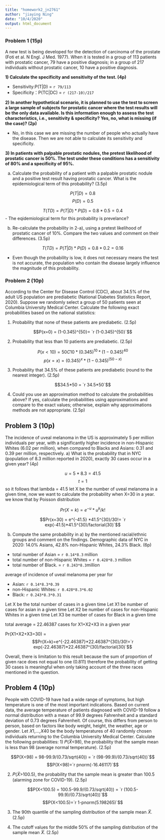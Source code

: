 ```yaml
---
title: "homework2_jn2761"
author: "jiaying Ning"
date: "10/4/2020"
output: html_document
---
```


### Problem 1 (15p)

A new test is being developed for the detection of carcinoma of the prostate (Foti et al. N Engl. J Med. 1977). When it is tested in a group of 113 patients with prostatic cancer, 79 have a positive diagnosis; in a group of 217 individuals without prostatic cancer, 10 have a positive diagnosis.

**1) Calculate the specificity and sensitivity of the test. (4p)**

- Sensitivity:P(T|D) = `r 79/113` 
- Specificity：P(TC|DC)  = `r (217-10)/217` 

**2) In another hypothetical scenario, it is planned to use the test to screen a large sample of subjects for prostatic cancer where the test results will be the only data available. Is this information enough to assess the test characteristics, i.e., sensitivity & specificity? Yes, no, what is missing (if the case)? (2p)**

- No, in this case we are missing the number of people who actually have the disease. Then we are not able to calculate its sensitivity and specificity.

**3) In patients with palpable prostatic nodules, the pretest likelihood of prostatic cancer is 50%. The test under these conditions has a sensitivity of 80% and a specificity of 95%.**

a) Calculate the probability of a patient with a palpable prostatic nodule and a positive test result having prostatic cancer. What is the epidemiological term of this probability? (3.5p)

$$P(T|D)=0.8$$
$$P(D)=0.5$$

$$T(TD) = P(T|D)*P(D) = 0.8*0.5=0.4$$
- The eqidemiological term for this probability is prevelance?

b) Re-calculate the probability in 2-a), using a pretest likelihood of prostatic cancer of 10%. Compare the two values and comment on their differences. (3.5p)

$$T(TD) = P(T|D)*P(D) = 0.8*0.2=0.16$$

- Even though the probability is low, it does not necessary means the test is not accurate, the population who contain the disease largely influence the magnitude of this probability.

### Problem 2 (10p)

According to the Center for Disease Control (CDC), about 34.5% of the adult US population are prediabetic (National Diabetes Statistics Report, 2020). Suppose we randomly select a group of 50 patients seen at Columbia University Medical Center.
Calculate the following exact probabilities based on the national statistics:

1. Probability that none of these patients are prediabetic. (2.5p)

 $$P(x=0) = (1-0.345)^{50}= `r (1-0.345)^{50}`$$

2. Probability that less than 10 patients are prediabetic. (2.5p)

$$P(x<10) = 50C10*(0.345)^{10}*(1-0.345)^{40}$$
$$p(x=x) = (0.345)^x*(1-0.345)^{(50-x)}$$

3. Probability that 34.5% of these patients are prediabetic (round to the nearest integer). (2.5p)

$$34.5*50 = `r 34.5*50`$$

4. Could you use an approximation method to calculate the probabilities above? If yes, calculate the probabilities using approximations and compare to the exact values; otherwise, explain why approximations methods are not appropriate. (2.5p)



## Problem 3 (10p)
The incidence of uveal melanoma in the US is approximately 5 per million individuals per year, with a significantly higher incidence in non-Hispanic Whites (6.02 per million), when compared to Blacks and Asians: 0.31 and 0.39 per million, respectively.
a) What is the probability that in NYC (population of 8.3 million reported in 2020), exactly 30 cases occur in a given year? (4p)

$$u = 5*8.3 = 41.5$$
$$t = 1$$
so it follows that lambda = 41.5
let X be the number of uveal melanoma in a given time, now we want to calculate the probability when X=30 in a year.
we know that by Poisson distribution

$$Pr(X=k)=e^{-u}*u^k/k!$$

$$Pr(x=30) = e^{-41.5} *41.5^{30}/30!= `r exp(-41.5)*41.5^(30)/factorial(30)`$$

b) Compute the same probability in a) by the mentioned racial/ethnic groups and comment on the findings. Demographic data of NYC in 2020: 14.0% Asians, 42.8% non-Hispanic Whites, 24.3% Black. (6p)

- total number of Asian = `r 0.14*8.3` million
- total number of non-Hispanic Whites = `r 0.428*8.3` million
- total number of Black. = `r 0.243*8.3`million

average of incidence of uveal melanoma per year for 

- Asian: `r 0.14*8.3*0.39`
- non-Hispanic Whites: `r 0.428*8.3*6.02`
- Black: `r 0.243*8.3*0.31`

Let X be the total number of cases in a given time
Let X1 be number of cases for asian in a given time
Let X2 be number of cases for non-Hispanic Whites in a given time
Let X3 be number of cases for Black in a given time

total average = 22.46387 cases for X1+X2+X3 in a given year


Pr(X1+X2+X3=30) = $$Pr(X=k)=e^{-22.46387}*22.46387^{30}/30!=`r exp(-22.46387)*22.46387^(30)/factorial(30)`$$

Overall, there is limitation to this result because the sum of proportion of given race does not equal to one (0.811) therefore the probability of getting 30 cases is  meaningful when only taking account of the three races mentioned in the question.




## Problem 4 (10p)
People with COVID-19 have had a wide range of symptoms, but high temperature is one of the most important indications. Based on current data, the average temperature of patients diagnosed with COVID-19 follow a normal distribution with a mean of 99.9 degrees Fahrenheit and a standard deviation of 0.73 degrees Fahrenheit. Of course, this differs from person to person, based on factors like body weight, height, the weather, age or gender.
Let 𝑋1,…,𝑋40 be the body temperatures of 40 randomly chosen individuals returning to the Columbia University Medical Center. Calculate the following probabilities:
1) 𝑃(𝑋̅<98), the probability that the sample mean is less than 98 (average normal temperature). (2.5p)

$$P(X<98) = 98-99.9/(0.73/sqrt(40)) = `r (98-99.9)/(0.73/sqrt(40))`$$
$$P(X<98)=`r pnorm(-16.46117)`$$


2) 𝑃(𝑋̅>100.5), the probability that the sample mean is greater than 100.5 (alarming zone for COVID-19). (2.5p)

$$P(X<100.5) = 100.5-99.9/(0.73/sqrt(40)) = `r (100.5-99.9)/(0.73/sqrt(40))`$$
$$P(X<100.5)=`r 1-pnorm(5.198265)`$$




3) The 90th quantile of the sampling distribution of the sample mean 𝑋̅. (2.5p)




4) The cutoff values for the middle 50% of the sampling distribution of the sample mean 𝑋̅. (2.5p)